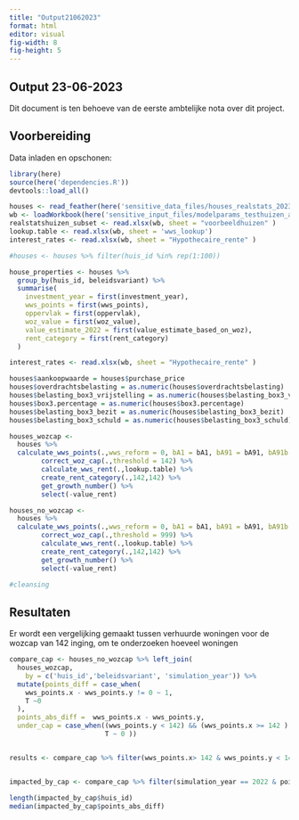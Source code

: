 ```yaml
---
title: "Output21062023"
format: html
editor: visual
fig-width: 8
fig-height: 5
---
```


## Output 23-06-2023

Dit document is ten behoeve van de eerste ambtelijke nota over dit project.

## Voorbereiding

Data inladen en opschonen:

```r
library(here)
source(here('dependencies.R'))
devtools::load_all()

houses <- read_feather(here('sensitive_data_files/houses_realstats_2023-11-01.feather')) %>% filter(is.finite(purchase_price))
wb <- loadWorkbook(here('sensitive_input_files/modelparams_testhuizen_all2.xlsx'))
realstatshuizen_subset <- read.xlsx(wb, sheet = "voorbeeldhuizen" )
lookup.table <- read.xlsx(wb, sheet = 'wws_lookup')
interest_rates <- read.xlsx(wb, sheet = "Hypothecaire_rente" )

#houses <- houses %>% filter(huis_id %in% rep(1:100))

house_properties <- houses %>%
  group_by(huis_id, beleidsvariant) %>%
  summarise(
    investment_year = first(investment_year),
    wws_points = first(wws_points),
    oppervlak = first(oppervlak),
    woz_value = first(woz_value),
    value_estimate_2022 = first(value_estimate_based_on_woz),
    rent_category = first(rent_category)
  )

interest_rates <- read.xlsx(wb, sheet = "Hypothecaire_rente" )

houses$aankoopwaarde = houses$purchase_price
houses$overdrachtsbelasting = as.numeric(houses$overdrachtsbelasting)
houses$belasting_box3_vrijstelling = as.numeric(houses$belasting_box3_vrijstelling)
houses$box3.percentage = as.numeric(houses$box3.percentage)
houses$belasting_box3_bezit = as.numeric(houses$belasting_box3_bezit)
houses$belasting_box3_schuld = as.numeric(houses$belasting_box3_schuld)

houses_wozcap <-
  houses %>%
  calculate_wws_points(.,wws_reform = 0, bA1 = bA1, bA91 = bA91, bA91b = bA91b) %>%
        correct_woz_cap(.,threshold = 142) %>%
        calculate_wws_rent(.,lookup.table) %>%
        create_rent_category(.,142,142) %>%
        get_growth_number() %>% 
        select(-value_rent)

houses_no_wozcap <-
  houses %>%
  calculate_wws_points(.,wws_reform = 0, bA1 = bA1, bA91 = bA91, bA91b = bA91b) %>%
        correct_woz_cap(.,threshold = 999) %>%
        calculate_wws_rent(.,lookup.table) %>%
        create_rent_category(.,142,142) %>%
        get_growth_number() %>%
        select(-value_rent)

#cleansing
```

## Resultaten

Er wordt een vergelijking gemaakt tussen verhuurde woningen voor de wozcap van 142 inging, om te onderzoeken hoeveel woningen

```r

compare_cap <- houses_no_wozcap %>% left_join(
  houses_wozcap, 
    by = c('huis_id','beleidsvariant', 'simulation_year')) %>%
  mutate(points_diff = case_when(
    wws_points.x - wws_points.y != 0 ~ 1,
    T ~0 
  ),
  points_abs_diff =  wws_points.x - wws_points.y,
  under_cap = case_when((wws_points.y < 142) && (wws_points.x >= 142 ) ~ 1,
                        T ~ 0 ))


results <- compare_cap %>% filter(wws_points.x> 142 & wws_points.y < 142 & simulation_year ==2022)



```

```r
impacted_by_cap <- compare_cap %>% filter(simulation_year == 2022 & points_diff == 1 & wws_points.y < 142 )

length(impacted_by_cap$huis_id)
median(impacted_by_cap$points_abs_diff)
```
